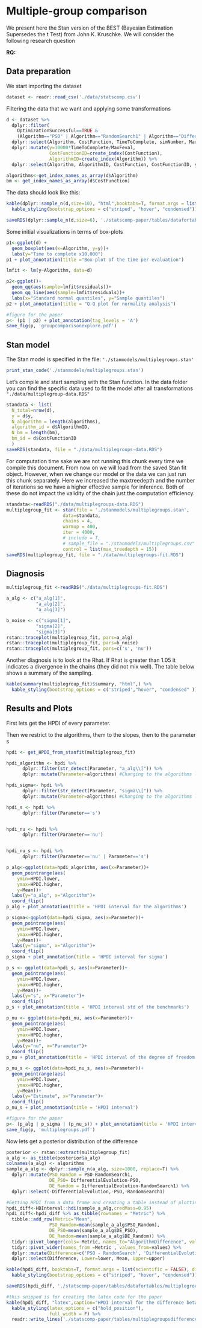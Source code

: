 # Multiple-group comparison 

We present here the Stan version of the BEST (Bayesian Estimation Supersedes the t Test) from John K. Kruschke. We will consider the following research question


**RQ: **

## Data preparation

We start importing the dataset

```r
dataset <- readr::read_csv('./data/statscomp.csv')
```

Filtering the data that we want and applying some transformations
```r
d <- dataset %>% 
  dplyr::filter(
    OptimizationSuccessful==TRUE &
    (Algorithm=="PSO" | Algorithm=="RandomSearch1" | Algorithm=="DifferentialEvolution")) %>% 
  dplyr::select(Algorithm, CostFunction, TimeToComplete, simNumber, MaxFeval) %>% 
  dplyr::mutate(y=10000*TimeToComplete/MaxFeval,
                CostFunctionID=create_index(CostFunction),
                AlgorithmID=create_index(Algorithm)) %>% 
  dplyr::select(Algorithm, AlgorithmID, CostFunction, CostFunctionID, y,-simNumber, -MaxFeval)

algorithms<-get_index_names_as_array(d$Algorithm)
bm <- get_index_names_as_array(d$CostFunction)
```

The data should look like this:
```r
kable(dplyr::sample_n(d,size=10), "html",booktabs=T, format.args = list(scientific = FALSE), digits = 3) %>% 
  kable_styling(bootstrap_options = c("striped", "hover", "condensed"))
```

```r
saveRDS(dplyr::sample_n(d,size=6), './statscomp-paper/tables/datafortables/multiplegroupsdata.RDS')
```

Some initial visualizations in terms of box-plots
```r
p1<-ggplot(d) +
  geom_boxplot(aes(x=Algorithm, y=y))+
  labs(y="Time to complete x10,000")
p1 + plot_annotation(title ="Box-plot of the time per evaluation")

lmfit <- lm(y~Algorithm, data=d)

p2<-ggplot()+
  geom_qq(aes(sample=lmfit$residuals))+
  geom_qq_line(aes(sample=lmfit$residuals))+
  labs(x="Standard normal quantiles", y="Sample quantiles")
p2 + plot_annotation(title = "Q-Q plot for normality analysis")
```

```r
#figure for the paper
p<- (p1 | p2) + plot_annotation(tag_levels = 'A')
save_fig(p, 'groupcomparisonexplore.pdf')
```



## Stan model

The Stan model is specified in the file: `'./stanmodels/multiplegroups.stan'`

```r
print_stan_code('./stanmodels/multiplegroups.stan')
```

Let's compile and start sampling with the Stan function. In the data folder you can find the specific data used to fit the model after all transformations `"./data/multiplegroup-data.RDS"`

```r
standata <- list(
  N_total=nrow(d),
  y = d$y,
  N_algorithm = length(algorithms),
  algorithm_id = d$AlgorithmID,
  N_bm = length(bm),
  bm_id = d$CostFunctionID
  )
saveRDS(standata, file = "./data/multiplegroups-data.RDS")
```

For computation time sake we are not running this chunk every time we compile this document. From now on we will load from the saved Stan fit object. However, when we change our model or the data we can just run this chunk separately. Here we increased the maxtreedepth and the number of iterations so we have a higher effective sample for inference. Both of these do not impact the validity of the chain just the computation efficiency.

```r
standata<-readRDS("./data/multiplegroups-data.RDS")
multiplegroup_fit <- stan(file = './stanmodels/multiplegroups.stan',
                     data=standata,
                     chains = 4,
                     warmup = 400,
                     iter = 4000,
                     # include = T,
                     # sample_file = "./stanmodels/multiplegroups.csv"
                     control = list(max_treedepth = 15))
saveRDS(multiplegroup_fit, file = "./data/multiplegroups-fit.RDS")
```

## Diagnosis

```r
multiplegroup_fit <-readRDS("./data/multiplegroups-fit.RDS")
```


```r
a_alg <- c("a_alg[1]",
           "a_alg[2]",
           "a_alg[3]")

b_noise <- c("sigma[1]",
           "sigma[2]",
           "sigma[3]")
rstan::traceplot(multiplegroup_fit, pars=a_alg)
rstan::traceplot(multiplegroup_fit, pars=b_noise)
rstan::traceplot(multiplegroup_fit, pars=c('s', 'nu'))
```

Another diagnosis is to look at the Rhat. If Rhat is greater than 1.05 it indicates a divergence in the chains (they did not mix well). The table below shows a summary of the sampling.
```r
kable(summary(multiplegroup_fit)$summary, "html",) %>% 
  kable_styling(bootstrap_options = c('striped',"hover", "condensed" ))
```

## Results and Plots

First lets get the HPDI of every parameter. 

Then we restrict to the algorithms, them to the slopes, then to the parameter s
```r
hpdi <- get_HPDI_from_stanfit(multiplegroup_fit)

hpdi_algorithm <- hpdi %>% 
      dplyr::filter(str_detect(Parameter, "a_alg\\[")) %>%
      dplyr::mutate(Parameter=algorithms) #Changing to the algorithms labels

hpdi_sigma<- hpdi %>% 
      dplyr::filter(str_detect(Parameter, "sigma\\[")) %>%
      dplyr::mutate(Parameter=algorithms) #Changing to the algorithms labels

hpdi_s <- hpdi %>% 
      dplyr::filter(Parameter=='s')


hpdi_nu <- hpdi %>% 
      dplyr::filter(Parameter=='nu')


hpdi_nu_s <- hpdi %>% 
      dplyr::filter(Parameter=='nu' | Parameter=='s')

p_alg<-ggplot(data=hpdi_algorithm, aes(x=Parameter))+
  geom_pointrange(aes(
    ymin=HPDI.lower, 
    ymax=HPDI.higher, 
    y=Mean))+
  labs(y="a_alg", x="Algorithm")+
  coord_flip()
p_alg + plot_annotation(title = 'HPDI interval for the algorithms')

p_sigma<-ggplot(data=hpdi_sigma, aes(x=Parameter))+
  geom_pointrange(aes(
    ymin=HPDI.lower, 
    ymax=HPDI.higher, 
    y=Mean))+
  labs(y="sigma", x="Algorithm")+
  coord_flip()
p_sigma + plot_annotation(title = 'HPDI interval for sigma')

p_s <- ggplot(data=hpdi_s, aes(x=Parameter))+
  geom_pointrange(aes(
    ymin=HPDI.lower, 
    ymax=HPDI.higher, 
    y=Mean))+
  labs(y="s", x="Parameter")+
  coord_flip()
p_s + plot_annotation(title = 'HPDI interval std of the benchmarks')

p_nu <- ggplot(data=hpdi_nu, aes(x=Parameter))+
  geom_pointrange(aes(
    ymin=HPDI.lower, 
    ymax=HPDI.higher, 
    y=Mean))+
  labs(y="nu", x="Parameter")+
  coord_flip()
p_nu + plot_annotation(title = 'HPDI interval of the degree of freedom')

p_nu_s <- ggplot(data=hpdi_nu_s, aes(x=Parameter))+
  geom_pointrange(aes(
    ymin=HPDI.lower, 
    ymax=HPDI.higher, 
    y=Mean))+
  labs(y="Estimate", x="Parameter")+
  coord_flip()
p_nu_s + plot_annotation(title = 'HPDI interval')
```

```r
#figure for the paper
p<- (p_alg | p_sigma | (p_nu_s)) + plot_annotation(title = 'HPDI interval of the parameters')
save_fig(p, 'multiplegroups.pdf')
```

Now lets get a posterior distribution of the difference

```r
posterior <- rstan::extract(multiplegroup_fit)
a_alg <- as_tibble(posterior$a_alg)
colnames(a_alg) <- algorithms
sample_a_alg <- dplyr::sample_n(a_alg, size=1000, replace=T) %>% 
  dplyr::mutate(PSO_Random = PSO-RandomSearch1,
                DE_PSO= DifferentialEvolution-PSO,
                DE_Random = DifferentialEvolution-RandomSearch1) %>% 
  dplyr::select(-DifferentialEvolution,-PSO,-RandomSearch1)

#Getting HPDI from a data frame and creating a table instead of plotting...
hpdi_diff<-HDInterval::hdi(sample_a_alg,credMass=0.95)
hpdi_diff<-hpdi_diff %>% as_tibble(rownames = "Metric") %>% 
  tibble::add_row(Metric="Mean", 
                PSO_Random=mean(sample_a_alg$PSO_Random), 
                DE_PSO=mean(sample_a_alg$DE_PSO), 
                DE_Random=mean(sample_a_alg$DE_Random)) %>%
  tidyr::pivot_longer(cols=-Metric, names_to="AlgorithmDifference", values_to='values') %>% 
  tidyr::pivot_wider(names_from =Metric , values_from=values) %>% 
  dplyr::mutate(Difference=c('PSO - RandomSearch', 'DifferentialEvolution - PSO', 'DifferentialEvolution - RandomSearch')) %>% 
  dplyr::select(Difference, Lower=lower, Mean, Upper=upper)

kable(hpdi_diff, booktabs=T, format.args = list(scientific = FALSE), digits = 3) %>% 
  kable_styling(bootstrap_options = c("striped", "hover", "condensed"))
```

```r
saveRDS(hpdi_diff, './statscomp-paper/tables/datafortables/multiplegroupsdifference.RDS')
```

```r
#this snipped is for creating the latex code for the paper
kable(hpdi_diff, "latex",caption="HPDI interval for the difference between the groups", label = "multiplegroupsdifference" ,booktabs=T, format.args = list(scientific = FALSE), digits = 3) %>% 
  kable_styling(latex_options = c("hold_position"),
                full_width = F) %>% 
  readr::write_lines('./statscomp-paper/tables/multiplegroupsdifference.tex')
```
